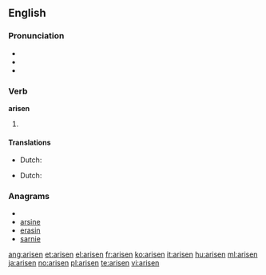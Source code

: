 {{also|ärisen}}
==English==

===Pronunciation===
* {{IPA|/ə'rɪzən/}}
* {{audio|En-us-arisen.ogg|Audio (US)}}
* {{rhymes|ɪzən}}

===Verb===
'''arisen'''

# {{past participle of|[[arise]]}}

====Translations====
{{trans-top|gotten up}}
* Dutch: {{t+|nl|opstaan}}
{{trans-mid}}
{{trans-bottom}}

{{trans-top|started to exist}}
* Dutch: {{t-|nl|ontstaan}}
{{trans-mid}}
{{trans-bottom}}

===Anagrams===
* {{alphagram|aeinrs}}
* [[arsine#English|arsine]]
* [[erasin#English|erasin]]
* [[sarnie#English|sarnie]]

[[ang:arisen]]
[[et:arisen]]
[[el:arisen]]
[[fr:arisen]]
[[ko:arisen]]
[[it:arisen]]
[[hu:arisen]]
[[ml:arisen]]
[[ja:arisen]]
[[no:arisen]]
[[pl:arisen]]
[[te:arisen]]
[[vi:arisen]]